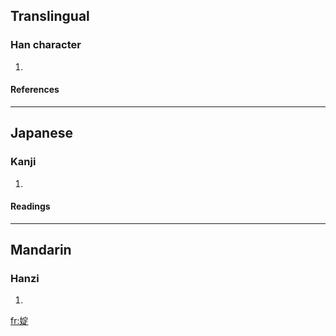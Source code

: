 ==Translingual==
===Han character===
{{Han char|rn=38|rad=女|as=08|sn=11|four=4348<sub>1</sub>|canj=女十一人 (VJMO), X女十一人 (XVJMO)}}
# {{defn|Han|sort=女08}}
====References====
{{Han ref|kx=0265.040|dkj=06422|hdz=21061.130|uh=5A5D|ud=23133|bh=D4DE|bd=54494}}
----
==Japanese==
===Kanji===
{{ja-kanji|grade=|rs=女08}}
# {{defn|Japanese}} 
====Readings====
{{ja-readings|on=[[てん]] (ten), [[でん]] (den)|kun=}}
----
==Mandarin==
===Hanzi===
{{cmn-hanzi|pin=[[diàn]] ([[dian4]])|wg=tien<sup>4</sup>}}
# {{defn|Mandarin}}

[[fr:婝]]